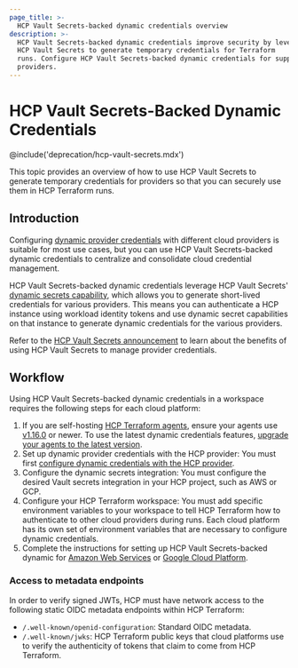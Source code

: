 ```yaml
---
page_title: >-
  HCP Vault Secrets-backed dynamic credentials overview
description: >-
  HCP Vault Secrets-backed dynamic credentials improve security by leveraging
  HCP Vault Secrets to generate temporary credentials for Terraform
  runs. Configure HCP Vault Secrets-backed dynamic credentials for supported
  providers.
---
```


# HCP Vault Secrets-Backed Dynamic Credentials

@include('deprecation/hcp-vault-secrets.mdx')

This topic provides an overview of how to use HCP Vault Secrets to generate temporary credentials for providers so that you can securely use them in HCP Terraform runs.

## Introduction

Configuring [dynamic provider credentials](/terraform/cloud-docs/workspaces/dynamic-provider-credentials) with different cloud providers is suitable for most use cases, but you can use HCP Vault Secrets-backed dynamic credentials to centralize and consolidate cloud credential management.

HCP Vault Secrets-backed dynamic credentials leverage HCP Vault Secrets' [dynamic secrets capability](/hcp/docs/vault-secrets/dynamic-secrets), which allows you to generate short-lived credentials for various providers. This means you can authenticate a HCP instance using workload identity tokens and use dynamic secret capabilities on that instance to generate dynamic credentials for the various providers.

Refer to the [HCP Vault Secrets announcement](https://www.hashicorp.com/blog/hcp-vault-secrets-is-now-generally-available) to learn about the benefits of using HCP Vault Secrets to manage provider credentials.

## Workflow

Using HCP Vault Secrets-backed dynamic credentials in a workspace requires the following steps for each cloud platform:

1. If you are self-hosting [HCP Terraform agents](/terraform/cloud-docs/agents), ensure your agents use [v1.16.0](/terraform/cloud-docs/agents/changelog#1-16-0-10-02-2024) or newer. To use the latest dynamic credentials features, [upgrade your agents to the latest version](/terraform/cloud-docs/agents/changelog).
1. Set up dynamic provider credentials with the HCP provider: You must first [configure dynamic credentials with the HCP provider](/terraform/cloud-docs/workspaces/dynamic-provider-credentials/hcp-configuration).
1. Configure the dynamic secrets integration: You must configure the desired Vault secrets integration in your HCP project, such as AWS or GCP.
1. Configure your HCP Terraform workspace: You must add specific environment variables to your workspace to tell HCP Terraform how to authenticate to other cloud providers during runs. Each cloud platform has its own set of environment variables that are necessary to configure dynamic credentials.
1. Complete the instructions for setting up HCP Vault Secrets-backed dynamic for [Amazon Web Services](/terraform/cloud-docs/workspaces/dynamic-provider-credentials/hcp-vault-secrets-backed/aws-configuration) or [Google Cloud Platform](/terraform/cloud-docs/workspaces/dynamic-provider-credentials/hcp-vault-secrets-backed/gcp-configuration).

### Access to metadata endpoints

In order to verify signed JWTs, HCP must have network access to the following static OIDC metadata endpoints within HCP Terraform:

- `/.well-known/openid-configuration`: Standard OIDC metadata.
- `/.well-known/jwks`: HCP Terraform public keys that cloud platforms use to verify the authenticity of tokens that claim to come from HCP Terraform.
